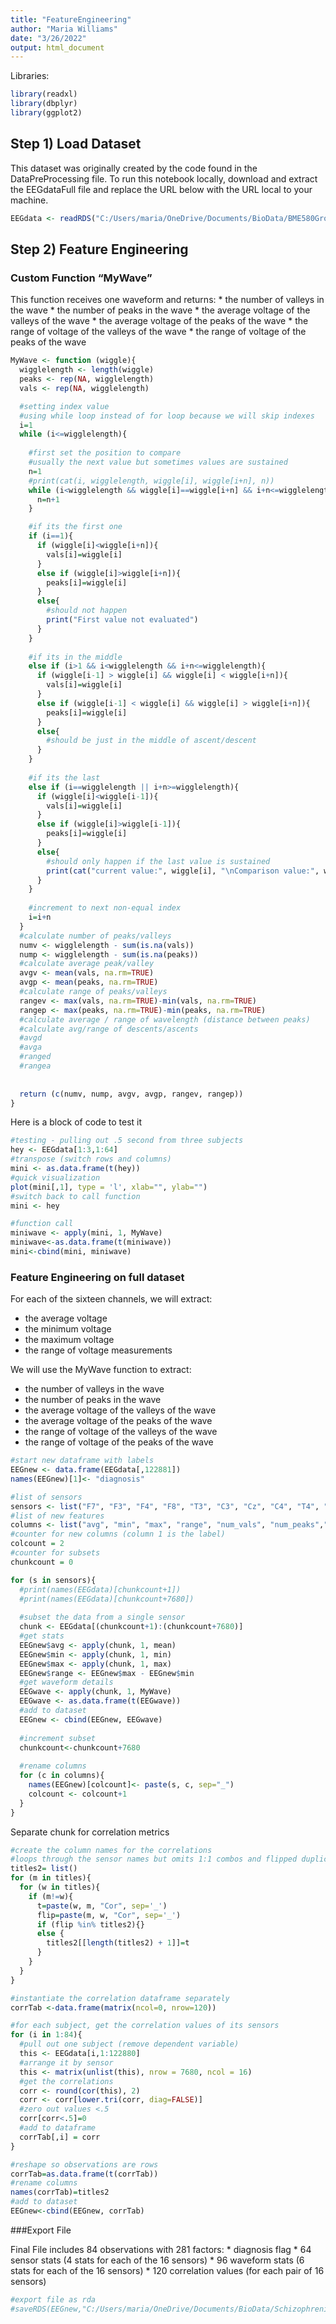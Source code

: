 ```yaml
---
title: "FeatureEngineering"
author: "Maria Williams"
date: "3/26/2022"
output: html_document
---
```


Libraries:

```r
library(readxl)
library(dbplyr)
library(ggplot2)
```

## Step 1) Load Dataset

This dataset was originally created by the code found in the DataPreProcessing file. To run this notebook locally, download and extract the EEGdataFull file and replace the URL below with the URL local to your machine.

```r
EEGdata <- readRDS("C:/Users/maria/OneDrive/Documents/BioData/BME580Group/EEGdataFull.Rda")
```



## Step 2) Feature Engineering

### Custom Function "MyWave"

This function receives one waveform and returns:
* the number of valleys in the wave
* the number of peaks in the wave
* the average voltage of the valleys of the wave
* the average voltage of the peaks of the wave
* the range of voltage of the valleys of the wave
* the range of voltage of the peaks of the wave

```r
MyWave <- function (wiggle){
  wigglelength <- length(wiggle)
  peaks <- rep(NA, wigglelength)
  vals <- rep(NA, wigglelength)

  #setting index value
  #using while loop instead of for loop because we will skip indexes
  i=1
  while (i<=wigglelength){
    
    #first set the position to compare
    #usually the next value but sometimes values are sustained
    n=1
    #print(cat(i, wigglelength, wiggle[i], wiggle[i+n], n))
    while (i<wigglelength && wiggle[i]==wiggle[i+n] && i+n<=wigglelength){
      n=n+1
    }

    #if its the first one
    if (i==1){
      if (wiggle[i]<wiggle[i+n]){
        vals[i]=wiggle[i]
      }
      else if (wiggle[i]>wiggle[i+n]){
        peaks[i]=wiggle[i]
      }
      else{
        #should not happen
        print("First value not evaluated")
      }
    }
    
    #if its in the middle
    else if (i>1 && i<wigglelength && i+n<=wigglelength){
      if (wiggle[i-1] > wiggle[i] && wiggle[i] < wiggle[i+n]){
        vals[i]=wiggle[i]
      }
      else if (wiggle[i-1] < wiggle[i] && wiggle[i] > wiggle[i+n]){
        peaks[i]=wiggle[i]
      }
      else{
        #should be just in the middle of ascent/descent
      }
    }
    
    #if its the last
    else if (i==wigglelength || i+n>=wigglelength){
      if (wiggle[i]<wiggle[i-1]){
        vals[i]=wiggle[i]
      }
      else if (wiggle[i]>wiggle[i-1]){
        peaks[i]=wiggle[i]
      }
      else{
        #should only happen if the last value is sustained
        print(cat("current value:", wiggle[i], "\nComparison value:", wiggle[i-1]))
      }
    } 
    
    #increment to next non-equal index
    i=i+n
  }
  #calculate number of peaks/valleys
  numv <- wigglelength - sum(is.na(vals))
  nump <- wigglelength - sum(is.na(peaks))
  #calculate average peak/valley
  avgv <- mean(vals, na.rm=TRUE)
  avgp <- mean(peaks, na.rm=TRUE)
  #calculate range of peaks/valleys
  rangev <- max(vals, na.rm=TRUE)-min(vals, na.rm=TRUE)
  rangep <- max(peaks, na.rm=TRUE)-min(peaks, na.rm=TRUE)
  #calculate average / range of wavelength (distance between peaks)
  #calculate avg/range of descents/ascents
  #avgd
  #avga
  #ranged
  #rangea
  
  
  return (c(numv, nump, avgv, avgp, rangev, rangep))
}
```

Here is a block of code to test it

```r
#testing - pulling out .5 second from three subjects
hey <- EEGdata[1:3,1:64]
#transpose (switch rows and columns)
mini <- as.data.frame(t(hey))
#quick visualization
plot(mini[,1], type = 'l', xlab="", ylab="")
#switch back to call function
mini <- hey

#function call
miniwave <- apply(mini, 1, MyWave)
miniwave<-as.data.frame(t(miniwave))
mini<-cbind(mini, miniwave)

```



### Feature Engineering on full dataset

For each of the sixteen channels, we will extract:

* the average voltage 
* the minimum voltage
* the maximum voltage
* the range of voltage measurements

We will use the MyWave function to extract:

* the number of valleys in the wave
* the number of peaks in the wave
* the average voltage of the valleys of the wave
* the average voltage of the peaks of the wave
* the range of voltage of the valleys of the wave
* the range of voltage of the peaks of the wave

```r
#start new dataframe with labels
EEGnew <- data.frame(EEGdata[,122881])
names(EEGnew)[1]<- "diagnosis"

#list of sensors
sensors <- list("F7", "F3", "F4", "F8", "T3", "C3", "Cz", "C4", "T4", "T5", "P3", "Pz", "P4", "T6", "O1", "O2")
#list of new features
columns <- list("avg", "min", "max", "range", "num_vals", "num_peaks","avg_vals", "avg_peaks", "range_vals", "range_peaks")
#counter for new columns (column 1 is the label)
colcount = 2
#counter for subsets
chunkcount = 0

for (s in sensors){
  #print(names(EEGdata)[chunkcount+1])
  #print(names(EEGdata)[chunkcount+7680])
  
  #subset the data from a single sensor
  chunk <- EEGdata[(chunkcount+1):(chunkcount+7680)]
  #get stats
  EEGnew$avg <- apply(chunk, 1, mean)
  EEGnew$min <- apply(chunk, 1, min)
  EEGnew$max <- apply(chunk, 1, max)
  EEGnew$range <- EEGnew$max - EEGnew$min
  #get waveform details
  EEGwave <- apply(chunk, 1, MyWave)
  EEGwave <- as.data.frame(t(EEGwave))
  #add to dataset
  EEGnew <- cbind(EEGnew, EEGwave)
  
  #increment subset
  chunkcount<-chunkcount+7680
  
  #rename columns
  for (c in columns){
    names(EEGnew)[colcount]<- paste(s, c, sep="_")
    colcount <- colcount+1
  }
}

```

Separate chunk for correlation metrics

```r
#create the column names for the correlations
#loops through the sensor names but omits 1:1 combos and flipped duplicates
titles2= list()
for (m in titles){
  for (w in titles){
    if (m!=w){
      t=paste(w, m, "Cor", sep='_')
      flip=paste(m, w, "Cor", sep='_')
      if (flip %in% titles2){}
      else {
        titles2[[length(titles2) + 1]]=t
      }
    }
  }
}

#instantiate the correlation dataframe separately
corrTab <-data.frame(matrix(ncol=0, nrow=120))

#for each subject, get the correlation values of its sensors
for (i in 1:84){
  #pull out one subject (remove dependent variable)
  this <- EEGdata[i,1:122880]
  #arrange it by sensor
  this <- matrix(unlist(this), nrow = 7680, ncol = 16)
  #get the correlations
  corr <- round(cor(this), 2)
  corr <- corr[lower.tri(corr, diag=FALSE)]
  #zero out values <.5
  corr[corr<.5]=0
  #add to dataframe
  corrTab[,i] = corr
}

#reshape so observations are rows
corrTab=as.data.frame(t(corrTab))
#rename columns
names(corrTab)=titles2
#add to dataset
EEGnew<-cbind(EEGnew, corrTab)

```


###Export File

Final File includes 84 observations with 281 factors:
* diagnosis flag
* 64 sensor stats (4 stats for each of the 16 sensors)
* 96 waveform stats (6 stats for each of the 16 sensors)
* 120 correlation values (for each pair of 16 sensors)

```r
#export file as rda
#saveRDS(EEGnew,"C:/Users/maria/OneDrive/Documents/BioData/SchizophreniaEEG/EEGnew.rds")
```

